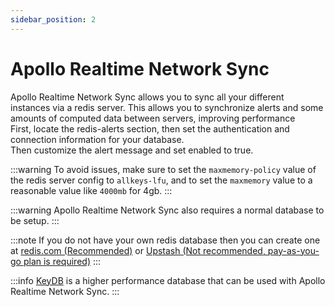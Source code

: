 ```yaml
---
sidebar_position: 2
---
```


# Apollo Realtime Network Sync
Apollo Realtime Network Sync allows you to sync all your different instances via a redis server. This allows you to synchronize alerts and some amounts of computed data between servers, improving performance <br />
First, locate the redis-alerts section, then set the authentication and connection information for your database. <br />
Then customize the alert message and set enabled to true.

:::warning
To avoid issues, make sure to set the `maxmemory-policy` value of the redis server config to `allkeys-lfu`, and to set the `maxmemory` value to a reasonable value like `4000mb` for 4gb.
:::

:::warning
Apollo Realtime Network Sync also requires a normal database to be setup.
:::

:::note
If you do not have your own redis database then you can create one at [redis.com (Recommended)](https://redis.com/) or [Upstash (Not recommended, pay-as-you-go plan is required)](https://upstash.com/)
:::

:::info
[KeyDB](https://docs.keydb.dev/docs/ppa-deb) is a higher performance database that can be used with Apollo Realtime Network Sync.
:::